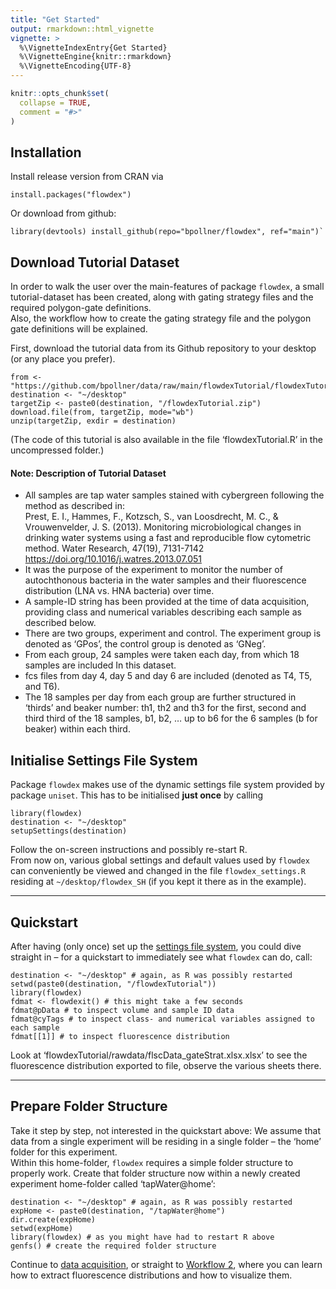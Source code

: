 ```yaml
---
title: "Get Started"
output: rmarkdown::html_vignette
vignette: >
  %\VignetteIndexEntry{Get Started}
  %\VignetteEngine{knitr::rmarkdown}
  %\VignetteEncoding{UTF-8}
---
```


```r
knitr::opts_chunk$set(
  collapse = TRUE,
  comment = "#>"
)
```

## Installation

Install release version from CRAN via

    install.packages("flowdex")

Or download from github:

    library(devtools) install_github(repo="bpollner/flowdex", ref="main")`

## Download Tutorial Dataset

In order to walk the user over the main-features of package `flowdex`, a small tutorial-dataset has been created, along with gating strategy files and the required polygon-gate definitions.\
Also, the workflow how to create the gating strategy file and the polygon gate definitions will be explained.

First, download the tutorial data from its Github repository to your desktop (or any place you prefer).

    from <- "https://github.com/bpollner/data/raw/main/flowdexTutorial/flowdexTutorial.zip"
    destination <- "~/desktop"
    targetZip <- paste0(destination, "/flowdexTutorial.zip")
    download.file(from, targetZip, mode="wb")
    unzip(targetZip, exdir = destination)

(The code of this tutorial is also available in the file 'flowdexTutorial.R' in the uncompressed folder.)

#### Note: Description of Tutorial Dataset

-   All samples are tap water samples stained with cybergreen following the method as described in:\
    Prest, E. I., Hammes, F., Kotzsch, S., van Loosdrecht, M. C., & Vrouwenvelder, J. S. (2013). Monitoring microbiological changes in drinking water systems using a fast and reproducible flow cytometric method. Water Research, 47(19), 7131-7142 <https://doi.org/10.1016/j.watres.2013.07.051>
-   It was the purpose of the experiment to monitor the number of autochthonous bacteria in the water samples and their fluorescence distribution (LNA vs. HNA bacteria) over time.
-   A sample-ID string has been provided at the time of data acquisition, providing class and numerical variables describing each sample as described below.
-   There are two groups, experiment and control. The experiment group is denoted as 'GPos', the control group is denoted as 'GNeg'.
-   From each group, 24 samples were taken each day, from which 18 samples are included In this dataset.
-   fcs files from day 4, day 5 and day 6 are included (denoted as T4, T5, and T6).
-   The 18 samples per day from each group are further structured in 'thirds' and beaker number: th1, th2 and th3 for the first, second and third third of the 18 samples, b1, b2, ... up to b6 for the 6 samples (b for beaker) within each third.

## Initialise Settings File System {#initialise-settings-file-system}

Package `flowdex` makes use of the dynamic settings file system provided by package `uniset`. This has to be initialised **just once** by calling

    library(flowdex)
    destination <- "~/desktop"
    setupSettings(destination)

Follow the on-screen instructions and possibly re-start R.\
From now on, various global settings and default values used by `flowdex` can conveniently be viewed and changed in the file `flowdex_settings.R` residing at `~/desktop/flowdex_SH` (if you kept it there as in the example).

------------------------------------------------------------------------

## Quickstart {#quickstart}

After having (only once) set up the [settings file system](#initialise-settings-file-system), you could dive straight in -- for a quickstart to immediately see what `flowdex` can do, call:

    destination <- "~/desktop" # again, as R was possibly restarted
    setwd(paste0(destination, "/flowdexTutorial"))
    library(flowdex)
    fdmat <- flowdexit() # this might take a few seconds
    fdmat@pData # to inspect volume and sample ID data
    fdmat@cyTags # to inspect class- and numerical variables assigned to each sample
    fdmat[[1]] # to inspect fluorescence distribution

Look at 'flowdexTutorial/rawdata/flscData_gateStrat.xlsx.xlsx' to see the fluorescence distribution exported to file, observe the various sheets there.

------------------------------------------------------------------------

## Prepare Folder Structure

Take it step by step, not interested in the quickstart above: We assume that data from a single experiment will be residing in a single folder -- the 'home' folder for this experiment.\
Within this home-folder, `flowdex` requires a simple folder structure to properly work. Create that folder structure now within a newly created experiment home-folder called 'tapWater\@home':

    destination <- "~/desktop" # again, as R was possibly restarted
    expHome <- paste0(destination, "/tapWater@home") 
    dir.create(expHome)
    setwd(expHome)
    library(flowdex) # as you might have had to restart R above
    genfs() # create the required folder structure

Continue to [data acquisition](https://bpollner.github.io/flowdex/articles/acquire_data.html), or straight to [Workflow 2](https://bpollner.github.io/flowdex/articles/workflow_2.html), where you can learn how to extract fluorescence distributions and how to visualize them.

